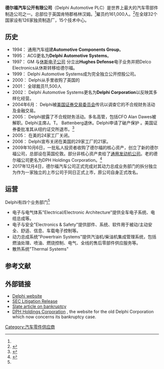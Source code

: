 {{Infobox company
| name     = Delphi Automotive PLC
| logo     = <!-- 檔案不存在 [[File:Delphi_logo.jpg|frameless]] -->
| type     = 公开 [[有限公司|有限公司]]
| traded_as        = {{NYSE|DLPH}}<br />[[S&P_500|S&P 500 Component]]
| foundation       = 1994
| location         = [[格林汉姆|格林汉姆]], [[肯特郡|肯特郡]], 英国<ref name=contact>{{cite web |url=http://www.sec.gov/Archives/edgar/data/1521332/000152133214000011/dlph1231201310k.htm |title=Addresses |publisher=Delphi Automotive PLC |accessdate=2014-03-02 |archive-date=2019-12-01 |archive-url=https://web.archive.org/web/20191201174103/https://www.sec.gov/Archives/edgar/data/1521332/000152133214000011/dlph1231201310k.htm |dead-url=no }}</ref>
| key_people       = John A. Krol<br><small>([[Chairman|Chairman]])</small><br> Kevin P. Clark<br><small>([[总裁|总裁]]与[[CEO|CEO]])</small>
| industry         = [[汽车工业|汽车工业]]
| products         = 汽车电子、系统、模块、部件。 
| revenue          = {{nowrap|{{increase}} [[美元|US$]] 164.63亿<small>(2013)</small><ref name=10K>{{cite web|url=http://www.sec.gov/Archives/edgar/data/1521332/000152133214000011/dlph1231201310k.htm|title=2013 Year-End Financial Statements|publisher=Delphi Automotive PLC|access-date=2015-09-30|archive-date=2019-12-01|archive-url=https://web.archive.org/web/20191201174103/https://www.sec.gov/Archives/edgar/data/1521332/000152133214000011/dlph1231201310k.htm|dead-url=no}}</ref>}}
| operating_income = {{increase}} US$ 1.684 billion <small>(2013)</small><ref name=10K/>
| net_income       = {{increase}} US$ 1.212 billion <small>(2013)</small><ref name=10K/>
| assets           = {{increase}} US$ 11.047 billion <small>(2013)</small><ref name=10K/>
| equity           = {{increase}} US$ 3.434 billion <small>(2013)</small><ref name=10K/>
| num_employees    = 161,000 <small>(December 2013)</small>
| homepage         = [http://www.delphi.com Delphi.com]
}}

'''德尔福汽车公开有限公司'''（Delphi Automotive PLC）是世界上最大的汽车零部件制造公司之一。总部位于英国肯特郡格林汉姆。<ref name=contact/>雇员约161,000人。<ref>{{cite web |url=http://www.sec.gov/Archives/edgar/data/1521332/000152133214000011/dlph1231201310k.htm |title=Delphi - Investor Relations - 2013 Form 10-K |format=PDF |date= |accessdate=2014-03-02 |archive-date=2019-12-01 |archive-url=https://web.archive.org/web/20191201174103/https://www.sec.gov/Archives/edgar/data/1521332/000152133214000011/dlph1231201310k.htm |dead-url=no }}</ref>在全球32个国家设有126家独资制造厂，15个技术中心。

==历史==

* 1994： 通用汽车组建'''Automotive Components Group'''。
* 1995： ACG更名为'''Delphi Automotive Systems'''。
* 1997： GM 与[[休斯电子公司|休斯电子公司]] 分立出'''Hughes Defense'''电子业务并把Delco Electronics从休斯转移给德尔福。 
* 1999： Delphi Automotive Systems成为完全独立公开控股公司。
* 2000： Delphi从{{tsl|en|TRW Automotive}}手里收购了英国的{{tsl|en|Lucas Industries|Lucas发动机系统公司}} 
* 2001： 全球裁员11,500人
* 2002： Delphi Automotive Systems更名为'''Delphi Corporation'''以反映其多样化经营。
* 2004年6月： Delphi被[[美国证券交易委员会|美国证券交易委员会]]传讯以调查它的不合规财务活动及金融交易。 
* 2005： Delphi披露了不合规财务活动。多名高管，包括CFO Alan Dawes被解职。Delphi主席J。T。 Battenberg退休。Delphi申请了破产保护 。美国证券委批准其从纽约证交所退市。<ref>{{cite web |url=http://www.sec.gov/rules/delist/34-52770.htm |title=SEC delisting order |publisher=Sec.gov |date= |accessdate=2012-04-15 |archive-date=2021-03-26 |archive-url=https://web.archive.org/web/20210326220550/https://www.sec.gov/rules/delist/34-52770.htm |dead-url=no }}</ref>
* 2005： 在美的24家工厂关闭。
* 2006： Delphi宣布关闭在美国的29家工厂的21家。 
* 2009年10月6日，一批私人投资者收购了德尔福的核心资产，创立了新的德尔福公司，总部设在英国伦敦。部分非核心资产卖给了[[通用发动机公司|通用发动机公司]]。老的德尔福公司更名为DPH Holdings Corporation。<ref>{{cite web |url=http://www.dphholdingsdocket.com/dph |title=DPH Holdings Corporation |publisher=Kurtzman Carson Consultants LLC |accessdate=30 March 2010 |archive-date=2021-01-25 |archive-url=https://web.archive.org/web/20210125094519/http://www.dphholdingsdocket.com/dph |dead-url=no }}</ref>
* 2017年12月4日，德尔福汽车公司正式完成对其动力总成业务部门的拆分独立为{{tsl|en|Delphi Technologies|德尔福科技公司}}作为一家独立的上市公司于同日正式上市，原公司自身正式改名{{tsl|en|Aptiv|安波福}}。

==运营==
Delphi有四个业务部门<ref name=10K/>

*电子与电气体系"Electrical/Electronic Architecture"提供全车电子系统、电缆总成等。 
*电子与安全"Electronics & Safety"提供部件、系统、软件用于被动/主动安全、舒适、信息、车载电子控制等。 
*动力总成系统"Powertrain Systems"提供汽油机/柴油机集成管理系统，包括燃油处理、喷油、燃烧控制、电气、全线的售后零部件供应服务等。 
*散热系统"Thermal Systems"

==参考文献==
{{reflist|2}}

==外部链接==
* [https://web.archive.org/web/20081216015858/http://delphi.com/ Delphi website]
* [http://www.sec.gov/litigation/litreleases/2006/lr19891.htm SEC Litigation Release] {{Wayback|url=http://www.sec.gov/litigation/litreleases/2006/lr19891.htm |date=20220121055854 }}
* [http://www.slate.com/id/2127863/ Slate article on bankruptcy]
* [http://www.dphholdingsdocket.com/dph DPH Holdings Corporation] {{Wayback|url=http://www.dphholdingsdocket.com/dph |date=20210125094519 }}, the website for the old Delphi Corporation which now concerns its bankruptcy case.

[[Category:汽车零件供应商|Category:汽车零件供应商]]